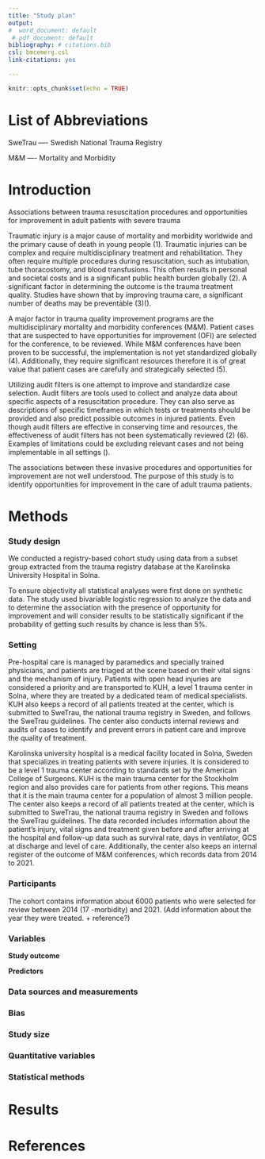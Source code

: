 ```yaml
---
title: "Study plan"
output:
#  word_document: default
 # pdf_document: default
bibliography: # citations.bib
csl: bmcemerg.csl
link-citations: yes

---
```


```r
knitr::opts_chunk$set(echo = TRUE)
```

# List of Abbreviations

SweTrau ----       Swedish National Trauma Registry

M&M   ----        Mortality and Morbidity


# Introduction

Associations between trauma resuscitation procedures and opportunities for improvement in adult patients with severe trauma

Traumatic injury is a major cause of mortality and morbidity worldwide and the primary cause of death in young people (1). Traumatic injuries can be complex and require multidisciplinary treatment and rehabilitation. They often require multiple procedures during resuscitation, such as intubation, tube thoracostomy, and blood transfusions. This often results in personal and societal costs and is a significant public health burden globally (2). A significant factor in determining the outcome is the trauma treatment quality. Studies have shown that by improving trauma care, a significant number of deaths may be preventable (3)(). 

A major factor in trauma quality improvement programs are the multidisciplinary mortality and morbidity conferences (M&M). Patient cases that are suspected to have opportunities for improvement (OFI) are selected for the conference, to be reviewed. While M&M conferences have been proven to be successful, the implementation is not yet standardized globally (4). Additionally, they require significant resources therefore it is of great value that patient cases are carefully and strategically selected (5). 

Utilizing audit filters is one attempt to improve and standardize case selection. Audit filters are tools used to collect and analyze data about specific aspects of a resuscitation procedure. They can also serve as descriptions of specific timeframes in which tests or treatments should be provided and also predict possible outcomes in injured patients. Even though audit filters are effective in conserving time and resources, the effectiveness of audit filters has not been systematically reviewed (2) (6). Examples of limitations could be excluding relevant cases and not being implementable in all settings (). 

The associations between these invasive procedures and opportunities for improvement are not well understood. The purpose of this study is to identify opportunities for improvement in the care of adult trauma patients. 


# Methods

### Study design
We conducted a registry-based cohort study using data from 
a subset group extracted from the trauma registry database at the Karolinska University Hospital in Solna.

To ensure objectivity all statistical analyses were first done on synthetic data. 
The study used bivariable logistic regression to analyze the data and to determine the association with the presence of opportunity for improvement and will consider results to be statistically significant if the probability of getting such results by chance is less than 5%.



### Setting
Pre-hospital care is managed by paramedics and specially trained physicians, and patients are triaged at the scene based on their vital signs and the mechanism of injury. Patients with open head injuries are considered a priority and are transported to KUH, a level 1 trauma center in Solna, where they are treated by a dedicated team of medical specialists. KUH also keeps a record of all patients treated at the center, which is submitted to SweTrau, the national trauma registry in Sweden, and follows the SweTrau guidelines. The center also conducts internal reviews and audits of cases to identify and prevent errors in patient care and improve the quality of treatment.

Karolinska university hospital is a medical facility located in Solna, Sweden that specializes in treating patients with severe injuries. It is considered to be a level 1 trauma center according to standards set by the American College of Surgeons. KUH is the main trauma center for the Stockholm region and also provides care for patients from other regions. This means that it is the main trauma center for a population of almost 3 million people. The center also keeps a record of all patients treated at the center, which is submitted to SweTrau, the national trauma registry in Sweden and follows the SweTrau guidelines. The data recorded includes information about the patient's injury, vital signs and treatment given before and after arriving at the hospital and follow-up data such as survival rate, days in ventilator, GCS at discharge and level of care. Additionally, the center also keeps an internal register of the outcome of M&M conferences, which records data from 2014 to 2021.



### Participants
The cohort contains information about 6000 patients who were selected for review between 2014 (17 -morbidity) and 2021. (Add information about the year they were treated. + reference?)

### Variables

**Study outcome**



**Predictors**

### Data sources and measurements



### Bias



### Study size



### Quantitative variables


### Statistical methods



# Results

# References
